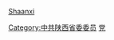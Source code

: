 [[Category:中共陕西省委委员|Category:中共陕西省委委员]]
[[Category:中华人民共和国陕西省领导人|党]]
[[分類:中國共產黨各省級行政區委員會常務委員會委員|Shaanxi]]